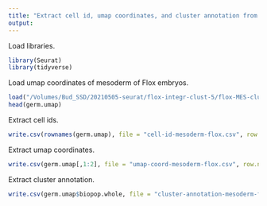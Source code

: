 ```yaml
---
title: "Extract cell id, umap coordinates, and cluster annotation from mesoderm of Flox embryos"
output: 
---
```


Load libraries.
```r
library(Seurat)
library(tidyverse)
```

Load umap coordinates of mesoderm of Flox embryos.
```r
load("/Volumes/Bud_SSD/20210505-seurat/flox-integr-clust-5/flox-MES-clust-9/umap-by-bio-pop-flox-MES-clust-9.Robj")
head(germ.umap)
```

Extract cell ids.
```r
write.csv(rownames(germ.umap), file = "cell-id-mesoderm-flox.csv", row.names = rownames(germ.umap))
```

Extract umap coordinates.
```r
write.csv(germ.umap[,1:2], file = "umap-coord-mesoderm-flox.csv", row.names = TRUE)
```

Extract cluster annotation.
```r
write.csv(germ.umap$biopop.whole, file = "cluster-annotation-mesoderm-flox.csv", row.names = rownames(germ.umap))
```
